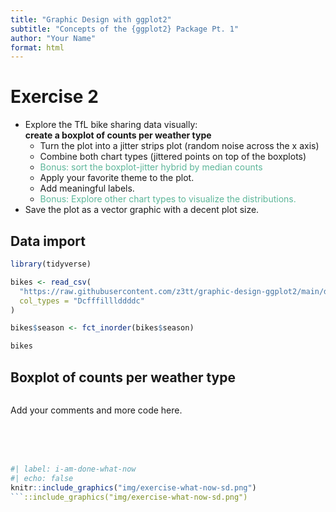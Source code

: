 ```yaml
---
title: "Graphic Design with ggplot2"
subtitle: "Concepts of the {ggplot2} Package Pt. 1"
author: "Your Name"
format: html
---
```


# Exercise 2

- Explore the TfL bike sharing data visually:  
  **create a boxplot of counts per weather type**
    * Turn the plot into a jitter strips plot (random noise across the x axis)
    * Combine both chart types (jittered points on top of the boxplots)
    * [Bonus: sort the boxplot-jitter hybrid by median counts]{style="color:#5DB699;"}
    * Apply your favorite theme to the plot.
    * Add meaningful labels.
    * [Bonus: Explore other chart types to visualize the distributions.]{style="color:#5DB699;"}
- Save the plot as a vector graphic with a decent plot size.

## Data import

```r
library(tidyverse)

bikes <- read_csv(
  "https://raw.githubusercontent.com/z3tt/graphic-design-ggplot2/main/data/london-bikes-custom.csv", 
  col_types = "Dcfffilllddddc"
)

bikes$season <- fct_inorder(bikes$season)

bikes
```

## Boxplot of counts per weather type

```r

```

Add your comments and more code here.


<br><br><br>
```r
#| label: i-am-done-what-now
#| echo: false
knitr::include_graphics("img/exercise-what-now-sd.png")
```::include_graphics("img/exercise-what-now-sd.png")
```

